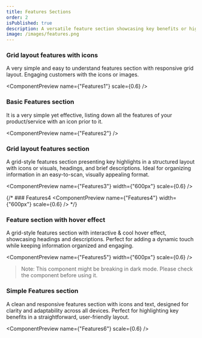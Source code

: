 ```yaml
---
title: Features Sections
order: 2
isPublished: true
description: A versatile feature section showcasing key benefits or highlights with eye-catching icons, concise descriptions, and a clean layout. Perfect for quickly communicating value and engaging users.
image: /images/features.png  
---
```


### Grid layout features with icons 
A very simple and easy to understand features section with responsive grid layout. Engaging customers with the icons or images.

<ComponentPreview name={"Features1"} scale={0.6} />

### Basic Features section
It is a very simple yet effective, listing down all the features of your product/service with an icon prior to it.  

<ComponentPreview name={"Features2"} />

### Grid layout features section
A grid-style features section presenting key highlights in a structured layout with icons or visuals, headings, and brief descriptions. Ideal for organizing information in an easy-to-scan, visually appealing format.

<ComponentPreview name={"Features3"} width={"600px"} scale={0.6} />

{/* ### Features4
<ComponentPreview name={"Features4"} width={"600px"} scale={0.6} /> */}

### Feature section with hover effect
A grid-style features section with interactive & cool hover effect, showcasing headings and descriptions. Perfect for adding a dynamic touch while keeping information organized and engaging.

<ComponentPreview name={"Features5"} width={"600px"} scale={0.6} />

> Note: This component might be breaking in dark mode. Please check the component before using it.


### Simple Features section
A clean and responsive features section with icons and text, designed for clarity and adaptability across all devices. Perfect for highlighting key benefits in a straightforward, user-friendly layout.

<ComponentPreview name={"Features6"} scale={0.6} />